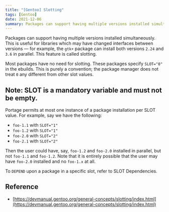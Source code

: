 ```yaml
---
title: "[Gentoo] Slotting"
tags: [Gentoo]
date: 2021-12-06
summary: Packages can support having multiple versions installed simultaneously.
---
```


Packages can support having multiple versions installed simultaneously. This is useful for libraries which may have changed interfaces between versions — for example, the `gtk+` package can install both versions `2.24` and `3.6` in parallel. This feature is called slotting.

Most packages have no need for slotting. These packages specify `SLOT="0"` in the ebuilds. This is purely a convention; the package manager does not treat `0` any different from other slot values.

## Note: SLOT is a mandatory variable and must not be empty.

Portage permits at most one instance of a package installation per SLOT value. For example, say we have the following:

- `foo-1.1` with `SLOT="1"`
- `foo-1.2` with `SLOT="1"`
- `foo-2.0` with `SLOT="2"`
- `foo-2.1` with `SLOT="2"`

Then the user could have, say, `foo-1.2` and `foo-2.0` installed in parallel,
but not `foo-1.1` and `foo-1.2`. Note that it is entirely possible that the user
may have `foo-2.0` installed and no `foo-1.x` at all.

To `DEPEND` upon a package in a specific slot, refer to SLOT Dependencies.

## Reference

- [https://devmanual.gentoo.org/general-concepts/slotting/index.html](https://devmanual.gentoo.org/general-concepts/slotting/index.html)